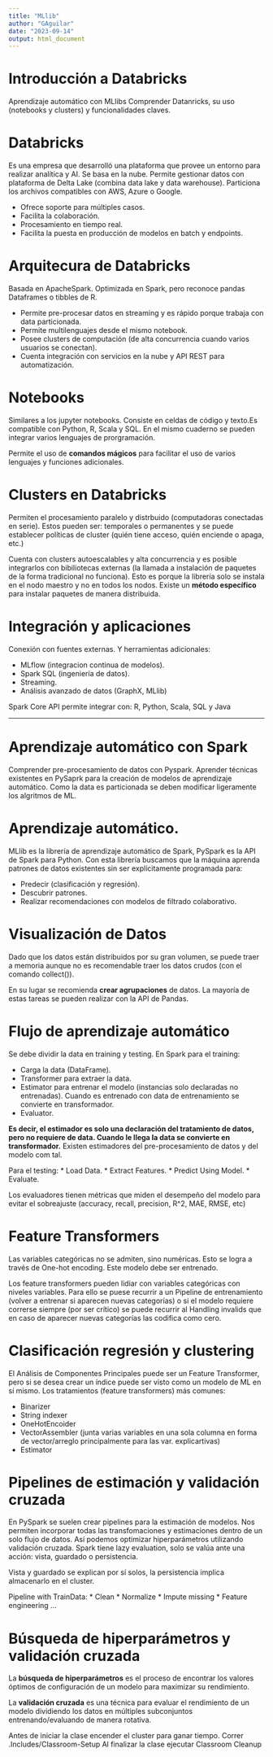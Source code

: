 ```yaml
---
title: "MLlib"
author: "GAguilar"
date: "2023-09-14"
output: html_document
---
```


# Introducción a Databricks

Aprendizaje automático con MLlibs
Comprender Datanricks, su uso (notebooks y clusters) y funcionalidades claves.

# Databricks

Es una empresa que desarrolló una plataforma que provee un entorno para realizar analítica y AI. Se basa en la nube. Permite gestionar datos con plataforma de Delta Lake (combina data lake y data warehouse). Particiona los archivos compatibles con AWS, Azure o Google.

* Ofrece soporte para múltiples casos.
* Facilita la colaboración.
* Procesamiento en tiempo real.
* Facilita la puesta en producción de modelos en batch y endpoints.

# Arquitecura de Databricks
Basada en ApacheSpark. Optimizada en Spark, pero reconoce pandas Dataframes  o tibbles de R.
 
* Permite pre-procesar datos en streaming y es rápido porque trabaja con data particionada.
* Permite multilenguajes desde el mismo notebook.
* Posee clusters de computación (de alta concurrencia cuando varios usuarios se conectan).
* Cuenta integración con servicios en la nube y API REST para automatización.

# Notebooks
Similares a los jupyter notebooks. Consiste en celdas de código y texto.Es compatible con Python, R, Scala y SQL. En el mismo cuaderno se pueden integrar varios lenguajes de prorgramación.

Permite el uso de **comandos mágicos** para facilitar el uso de varios lenguajes y funciones adicionales.

# Clusters en Databricks

Permiten el procesamiento paralelo y distrbuido (computadoras conectadas en serie). Estos pueden ser: temporales o permanentes y se puede establecer políticas de cluster (quién tiene acceso, quién enciende o apaga, etc.)

Cuenta con clusters autoescalables y alta concurrencia y es posible integrarlos con bibiliotecas externas (la llamada a instalación de paquetes de la forma tradicional no funciona). Esto es porque la librería solo se instala en el nodo maestro y no en todos los nodos. Existe un **método específico** para instalar paquetes de manera distribuida.


# Integración y aplicaciones

Conexión con fuentes externas. Y herramientas adicionales:

* MLflow (integracion continua de modelos).
* Spark SQL (ingeniería de datos).
* Streaming.
* Análisis avanzado de datos (GraphX, MLlib)

Spark Core API permite integrar con: R, Python, Scala, SQL y Java

___

# Aprendizaje automático con Spark

Comprender pre-procesamiento de datos con Pyspark. Aprender técnicas existentes en PySaprk para la creación de modelos de aprendizaje automático. Como la data es particionada se deben modificar ligeramente los algritmos de ML.

# Aprendizaje automático.

MLlib es la librería de aprendizaje automático de Spark, PySpark es la API de Spark para Python. Con esta librería buscamos que la máquina aprenda patrones de datos existentes sin ser explícitamente programada para:

* Predecir (clasificación y regresión).
* Descubrir patrones.
* Realizar recomendaciones con modelos de filtrado colaborativo.

# Visualización de Datos

Dado que los datos están distribuidos por su gran volumen, se puede traer a memoria aunque no es recomendable traer los datos crudos (con el comando collect()). 

En su lugar se recomienda **crear agrupaciones** de datos. La mayoría de estas tareas se pueden realizar con la API de Pandas.

# Flujo de aprendizaje automático

Se debe dividir la data en training y testing. En Spark para el training:

* Carga la data (DataFrame).
* Transformer para extraer la data.
* Estimator para entrenar el modelo (instancias solo declaradas no entrenadas). Cuando es entrenado con data de entrenamiento se convierte en transformador.
* Evaluator.

**Es decir, el estimador es solo una declaración del tratamiento de datos, pero no requiere de data. Cuando le llega la data se convierte en transformador.**
Existen estimadores del pre-procesamiento de datos y del modelo com tal.

Para el testing:
* Load Data.
* Extract Features.
* Predict Using Model.
* Evaluate.

Los evaluadores tienen métricas que miden el desempeño del modelo para evitar el sobreajuste (accuracy, recall, precision, R^2, MAE, RMSE, etc)

# Feature Transformers

Las variables categóricas no se admiten, sino numéricas. Esto se logra a través de One-hot encoding. Este modelo debe ser entrenado.

Los feature transformers pueden lidiar con variables categóricas con niveles variables. Para ello se puese recurrir a un Pipeline de entrenamiento (volver a entrenar si aparecen nuevas categorías) o si el modelo requiere correrse siempre (por ser crítico) se puede recurrir al Handling invalids que en caso de aparecer nuevas categorías las codifica como cero.

# Clasificación regresión y clustering

El Análisis de Componentes Principales puede ser un Feature Transformer, pero si se desea crear un índice puede ser visto como un modelo de ML en sí mismo. 
Los tratamientos (feature transformers) más comunes:

* Binarizer
* String indexer
* OneHotEncoider
* VectorAssembler (junta varias variables en una sola columna en forma de vector/arreglo principalmente para las var. explicartivas)
* Estimator

# Pipelines de estimación y validación cruzada

En PySpark se suelen crear pipelines para la estimación de modelos. Nos permiten incorporar todas las transfomaciones y estimaciones dentro de un solo flujo de datos.
Así podemos optimizar hiperparámetros utilizando validación cruzada. Spark tiene lazy evaluation, solo se valúa ante una acción: vista, guardado o persistencia.

Vista y guardado se explican por sí solos, la persistencia implica almacenarlo en el cluster.

Pipeline with TrainData:
* Clean
* Normalize
* Impute missing
* Feature engineering
...

# Búsqueda de hiperparámetros y validación cruzada

La **búsqueda de hiperparámetros** es el proceso de encontrar los valores óptimos de configuración de un modelo para maximizar su rendimiento.

La **validación cruzada** es una técnica para evaluar el rendimiento de un modelo dividiendo los datos en múltiples subconjuntos entrenando/evaluando de manera rotativa.


Antes de iniciar la clase encender el cluster para ganar tiempo. Correr .Includes/Classroom-Setup
Al finalizar la clase ejecutar Classroom Cleanup
